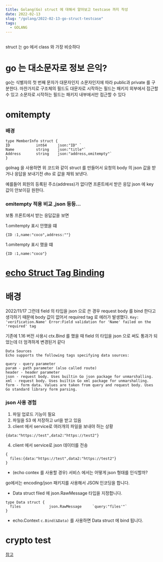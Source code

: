 ```yaml
---
title: Golang(Go) struct 에 대해서 알아보고 testcase 까지 작성
date: 2022-02-13
slug: "/golang/2022-02-13-go-struct-testcase"
tags:
  - GOLANG
---
```


##
struct 는 go 에서 class 와 가장 비슷하다



# go 는 대소문자로 정보 은익?
go는 식별자의 첫 번째 문자가 대문자인지 소문자인지에 따라 public과 private 를 구분한다.
마찬가지로 구조체의 필드도 대문자로 시작하는 필드는 패키지 외부에서 접근할 수 있고
소문자로 시작하는 필드는 패키지 내부에서만 접근할 수 있다



# omitempty

### 배경

```
type MemberInfo struct {
ID            int64     json:"ID" `
Name          string    json:"title"`
Address       string    json:"address,omitempty"`
}
```

golnag 을 사용하면 위 코드와 같이 struct 를 만들어서
요청의 body 의 json 값을 받거나
응답을 보내기전 dto 로 값을 채워 보낸다.

예를들어
회원의 등록된  주소(address)가 없다면
프론트에서 받은 응답 json 에 key 값이 안보이길 원한다.

### omitempty 적용 비교 ,json 등등...

보통 프론트에서 받는 응답값을 보면

1.omitempty 표시 안했을 떄
```
{ID :1,name:"coco",address:""}
```

1.omitempty 표시 했을 떄
```
{ID :1,name:"coco"}
```



# [echo Struct Tag Binding](https://echo.labstack.com/guide/binding/)

# 배경
2022/11/17
그런데 field 의 타입을 json 으로 쓴 경우 request body 를 bind 한다고 생각하기 때문에
body 값이 없어서 required tag 로 에러가 발생했다.
`Key: 'verification.Name' Error:Field validation for 'Name' failed on the 'required' tag`

기존에 1.16 버전 사용시 ctx.Bind 를 했을 때 field 의 타입을 json 으로 써도 통과가 되었는데 더 엄격하게 변경된거 같다

```
Data Sources
Echo supports the following tags specifying data sources:

query - query parameter
param - path parameter (also called route)
header - header parameter
json - request body. Uses builtin Go json package for unmarshalling.
xml - request body. Uses builtin Go xml package for unmarshalling.
form - form data. Values are taken from query and request body. Uses Go standard library form parsing.
```

###  json 사용 경험

1. 파일 업로드 기능이 필요
2. 파일을 S3 에 저장하고 url을 받고 있음
3. client 에서 service로 여러개의 파일을 보내야 하는 상황

```
{data:"https://test",data2:"https://test2"}
```

4. client 에서 service로 json 데이터를 전송
```
{
  files:{data:"https://test",data2:"https://test2"}
}
```
- (echo contex 를 사용할 경우) 서비스 에서는 어떻게 json 형태를 인식할까?

go에서는 encoding/json 패키지를 사용해서 JSON 인코딩을 합니다.


- Data struct filed 에 json.RawMessage 타입을 지정합니다.

```
type Data struct {
  files             json.RawMessage     `query:"files'"`
}
```

- echo.Context  `c.Bind(&Data)` 를 사용하면 Data struct 에 bind 됩니다.

# crypto test


[참고](https://wookiist.dev/127)